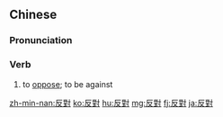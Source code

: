 {{also|反対|反对}}
==Chinese==
{{zh-forms|s=反对}}

===Pronunciation===
{{zh-pron
|m=fǎnduì
|c=faan2 deoi3
|h=pfs=fán-tui
|md=huāng-dó̤i
|mn=hoán-tùi
|w=2fe te
|ma=y
|mc=y
|cat=v
}}

===Verb===
{{zh-verb}}

# to [[oppose]]; to be against

{{zh-cat|Beginning}}

[[zh-min-nan:反對]]
[[ko:反對]]
[[hu:反對]]
[[mg:反對]]
[[fj:反對]]
[[ja:反對]]